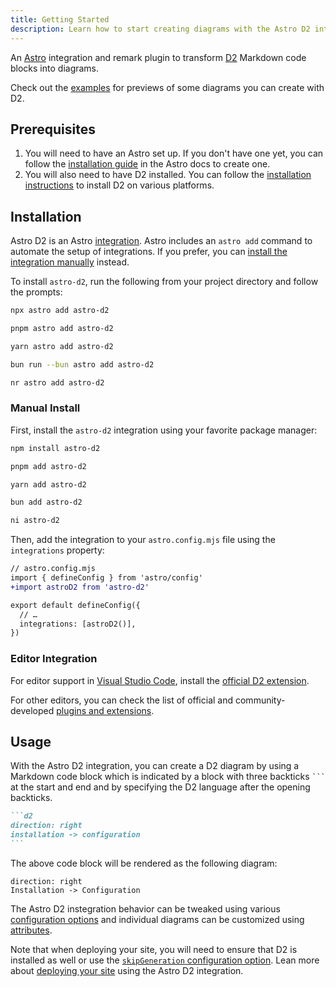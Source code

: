 ```yaml
---
title: Getting Started
description: Learn how to start creating diagrams with the Astro D2 integration.
---
```



An [Astro](https://astro.build/) integration and remark plugin to transform [D2](https://d2lang.com/) Markdown code blocks into diagrams.

Check out the [examples](/examples/hello-world/) for previews of some diagrams you can create with D2.

## Prerequisites

1. You will need to have an Astro set up.
   If you don't have one yet, you can follow the [installation guide](https://docs.astro.build/en/install/auto/) in the Astro docs to create one.
2. You will also need to have D2 installed.
   You can follow the [installation instructions](https://github.com/terrastruct/d2/blob/master/docs/INSTALL.md) to install D2 on various platforms.

## Installation

Astro D2 is an Astro [integration](https://docs.astro.build/en/guides/integrations-guide/).
Astro includes an `astro add` command to automate the setup of integrations.
If you prefer, you can [install the integration manually](#manual-install) instead.

To install `astro-d2`, run the following from your project directory and follow the prompts:

<Tabs>
<TabItem label="npm">

```sh
npx astro add astro-d2
```

</TabItem>
<TabItem label="pnpm">

```sh
pnpm astro add astro-d2
```

</TabItem>
<TabItem label="Yarn">

```sh
yarn astro add astro-d2
```

</TabItem>
<TabItem label="Bun">

```sh
bun run --bun astro add astro-d2
```

</TabItem>
<TabItem label="ni">

```sh
nr astro add astro-d2
```

</TabItem>
</Tabs>

### Manual Install

First, install the `astro-d2` integration using your favorite package manager:

<Tabs>
<TabItem label="npm">

```sh
npm install astro-d2
```

</TabItem>
<TabItem label="pnpm">

```sh
pnpm add astro-d2
```

</TabItem>
<TabItem label="Yarn">

```sh
yarn add astro-d2
```

</TabItem>
<TabItem label="Bun">

```sh
bun add astro-d2
```

</TabItem>
<TabItem label="ni">

```sh
ni astro-d2
```

</TabItem>
</Tabs>

Then, add the integration to your `astro.config.mjs` file using the `integrations` property:

```diff lang="js" ins="astroD2()"
// astro.config.mjs
import { defineConfig } from 'astro/config'
+import astroD2 from 'astro-d2'

export default defineConfig({
  // …
  integrations: [astroD2()],
})
```

### Editor Integration

For editor support in [Visual Studio Code](https://code.visualstudio.com/), install the [official D2 extension](https://github.com/terrastruct/d2-vscode).

For other editors, you can check the list of official and community-developed [plugins and extensions](https://d2lang.com/tour/extensions).

## Usage

With the Astro D2 integration, you can create a D2 diagram by using a Markdown code block which is indicated by a block with three backticks <code>```</code> at the start and end and by specifying the D2 language after the opening backticks.

````md title="src/content/docs/example.md"
```d2
direction: right
installation -> configuration
```
````

The above code block will be rendered as the following diagram:

```d2
direction: right
Installation -> Configuration
```

The Astro D2 instegration behavior can be tweaked using various [configuration options](/configuration) and individual diagrams can be customized using [attributes](/attributes).

Note that when deploying your site, you will need to ensure that D2 is installed as well or use the [`skipGeneration` configuration option](/configuration/#skipgeneration).
Lean more about [deploying your site](/guides/how-astro-d2-works/#deployment) using the Astro D2 integration.
